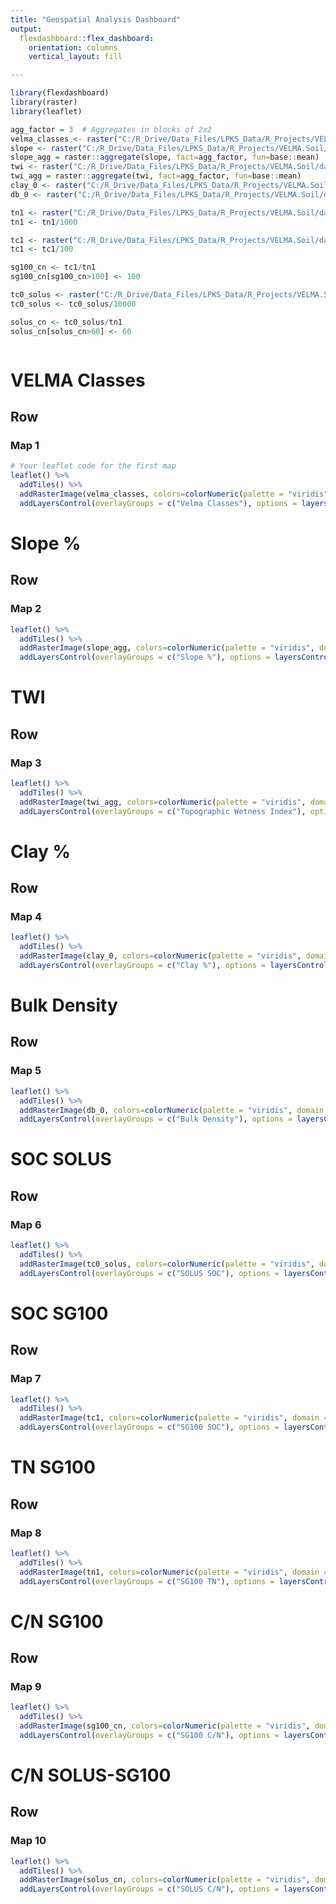 ```yaml
---
title: "Geospatial Analysis Dashboard"
output: 
  flexdashboard::flex_dashboard:
    orientation: columns
    vertical_layout: fill

---
```


```r
library(flexdashboard)
library(raster)
library(leaflet)
```

```r
agg_factor = 3  # Aggregates in blocks of 2x2
velma_classes <- raster("C:/R_Drive/Data_Files/LPKS_Data/R_Projects/VELMA.Soil/data/raw_data/velma_soil_classes.tif")
slope <- raster("C:/R_Drive/Data_Files/LPKS_Data/R_Projects/VELMA.Soil/data/raw_data/slope_gr.tif")
slope_agg = raster::aggregate(slope, fact=agg_factor, fun=base::mean)
twi <- raster("C:/R_Drive/Data_Files/LPKS_Data/R_Projects/VELMA.Soil/data/raw_data/twi_gr.tif")
twi_agg = raster::aggregate(twi, fact=agg_factor, fun=base::mean)
clay_0 <- raster("C:/R_Drive/Data_Files/LPKS_Data/R_Projects/VELMA.Soil/data/raw_data/Snohomish/clay_0_Snohomish_UTM.tif")
db_0 <- raster("C:/R_Drive/Data_Files/LPKS_Data/R_Projects/VELMA.Soil/data/raw_data/Snohomish/db_0_Snohomish_UTM.tif")

tn1 <- raster("C:/R_Drive/Data_Files/LPKS_Data/R_Projects/VELMA.Soil/data/raw_data/Snohomish/tn_rast1_Snohomish.tif")
tn1 <- tn1/1000

tc1 <- raster("C:/R_Drive/Data_Files/LPKS_Data/R_Projects/VELMA.Soil/data/raw_data/Snohomish/soc_rast1_Snohomish.tif")
tc1 <- tc1/100

sg100_cn <- tc1/tn1
sg100_cn[sg100_cn>100] <- 100

tc0_solus <- raster("C:/R_Drive/Data_Files/LPKS_Data/R_Projects/VELMA.Soil/data/raw_data/Snohomish/soc_0_Snohomish.tif")
tc0_solus <- tc0_solus/10000

solus_cn <- tc0_solus/tn1
solus_cn[solus_cn>60] <- 60



```

VELMA Classes
=====================================

Row {data-height=650}
-------------------------------------

### Map 1

```r
# Your leaflet code for the first map
leaflet() %>% 
  addTiles() %>% 
  addRasterImage(velma_classes, colors=colorNumeric(palette = "viridis", domain = NULL), opacity = 1) %>%
  addLayersControl(overlayGroups = c("Velma Classes"), options = layersControlOptions(collapsed = FALSE))
```

Slope %
=====================================

Row {data-height=650}
-------------------------------------

### Map 2

```r
leaflet() %>% 
  addTiles() %>% 
  addRasterImage(slope_agg, colors=colorNumeric(palette = "viridis", domain = NULL), opacity = 1) %>%
  addLayersControl(overlayGroups = c("Slope %"), options = layersControlOptions(collapsed = FALSE))
```


TWI
=====================================

Row {data-height=650}
-------------------------------------

### Map 3
```r
leaflet() %>% 
  addTiles() %>% 
  addRasterImage(twi_agg, colors=colorNumeric(palette = "viridis", domain = NULL), opacity = 1) %>%
  addLayersControl(overlayGroups = c("Topographic Wetness Index"), options = layersControlOptions(collapsed = FALSE))

```
Clay %
=====================================

Row {data-height=650}
-------------------------------------

### Map 4
```r
leaflet() %>% 
  addTiles() %>% 
  addRasterImage(clay_0, colors=colorNumeric(palette = "viridis", domain = NULL), opacity = 1) %>%
  addLayersControl(overlayGroups = c("Clay %"), options = layersControlOptions(collapsed = FALSE))
```
Bulk Density
=====================================

Row {data-height=650}
-------------------------------------

### Map 5
```r
leaflet() %>% 
  addTiles() %>% 
  addRasterImage(db_0, colors=colorNumeric(palette = "viridis", domain = NULL), opacity = 1) %>%
  addLayersControl(overlayGroups = c("Bulk Density"), options = layersControlOptions(collapsed = FALSE))
```

SOC SOLUS
=====================================

Row {data-height=650}
-------------------------------------
### Map 6
```r
leaflet() %>% 
  addTiles() %>% 
  addRasterImage(tc0_solus, colors=colorNumeric(palette = "viridis", domain = NULL), opacity = 1) %>%
  addLayersControl(overlayGroups = c("SOLUS SOC"), options = layersControlOptions(collapsed = FALSE))
```

SOC SG100
=====================================

Row {data-height=650}
-------------------------------------
### Map 7
```r
leaflet() %>% 
  addTiles() %>% 
  addRasterImage(tc1, colors=colorNumeric(palette = "viridis", domain = NULL), opacity = 1) %>%
  addLayersControl(overlayGroups = c("SG100 SOC"), options = layersControlOptions(collapsed = FALSE))
```

TN SG100
=====================================

Row {data-height=650}
-------------------------------------

### Map 8
```r
leaflet() %>% 
  addTiles() %>% 
  addRasterImage(tn1, colors=colorNumeric(palette = "viridis", domain = NULL), opacity = 1) %>%
  addLayersControl(overlayGroups = c("SG100 TN"), options = layersControlOptions(collapsed = FALSE))
```

C/N SG100
=====================================

Row {data-height=650}
-------------------------------------

### Map 9
```r
leaflet() %>% 
  addTiles() %>% 
  addRasterImage(sg100_cn, colors=colorNumeric(palette = "viridis", domain = NULL), opacity = 1) %>%
  addLayersControl(overlayGroups = c("SG100 C/N"), options = layersControlOptions(collapsed = FALSE))
```

C/N SOLUS-SG100
=====================================

Row {data-height=650}
-------------------------------------
### Map 10
```r
leaflet() %>% 
  addTiles() %>% 
  addRasterImage(solus_cn, colors=colorNumeric(palette = "viridis", domain = NULL), opacity = 1) %>%
  addLayersControl(overlayGroups = c("SOLUS C/N"), options = layersControlOptions(collapsed = FALSE))
```
